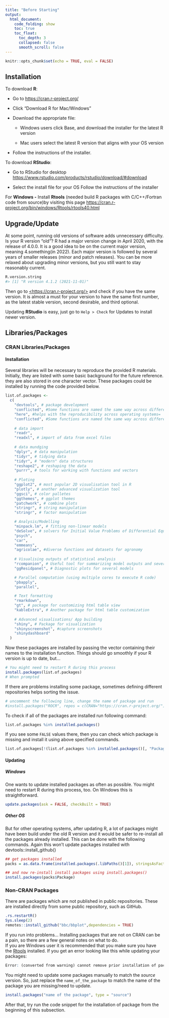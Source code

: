 ```yaml
---
title: "Before Starting"
output: 
  html_document:
    code_folding: show
    toc: true
    toc_float:
      toc_depth: 3
      collapsed: false
      smooth_scroll: false
---
```



```r
knitr::opts_chunk$set(echo = TRUE, eval = FALSE)
```
## Installation

To download **R**:

-   Go to <https://cran.r-project.org/>

-   Click "Download R for Mac/Windows"

-   Download the appropriate file:

    -   Windows users click Base, and download the installer for the latest R version

    -   Mac users select the latest R version that aligns with your OS version

-   Follow the instructions of the installer.

To download **RStudio**:

-   Go to RStudio for desktop <https://www.rstudio.com/products/rstudio/download/#download>

-   Select the install file for your OS Follow the instructions of the installer

For **Windows -** Install **Rtools** (needed build R packages with C/C++/Fortran code from source)by visiting this page <https://cran.r-project.org/bin/windows/Rtools/rtools40.html>

## Upgrade/Update

At some point, running old versions of software adds unnecessary difficulty. Is your R version "old"? R had a major version change in April 2020, with the release of 4.0.0. It is a good idea to be on the current major version, meaning 4.something(in 2022). Each major version is followed by several years of smaller releases (minor and patch releases). You can be more relaxed about upgrading minor versions, but you still want to stay reasonably current.

```r
R.version.string
#> [1] "R version 4.1.2 (2021-11-01)"
```

Then go to [\<https://cran.r-project.org/\>](https://cran.r-project.org/){.uri} and check if you have the same version. It is almost a must for your version to have the same first number, as the latest stable version, second desirable, and third optional.

Updating **RStudio** is easy, just go to `Help > Check` for Updates to install newer version.

## Libraries/Packages

### CRAN Libraries/Packages

#### Installation

Several libraries will be necessary to reproduce the provided R materials. Initially, they are listed with some basic background for the future reference. they are also stored in one character vector. These packages could be installed by running the code provided below.

```r
list.of.packages <-
  c(
    "devtools", # package development 
    "conflicted", #Some functions are named the same way across different packages and they can be conflicts and this package helps sorting this problem 
    "here", #helps with the reproducibility across operating systems=
    "conflicted", #Some functions are named the same way across different packages and they can be conflicts and this package helps sorting this problem 
  
    # data import
    "readr", 
    "readxl", # import of data from excel files
    
    # data mundging
    "dplyr", # data manipulation
    "tidyr", # tidying data
    "tidyr", # "modern" data structures
    "reshape2", # reshaping the data
    "purrr", # tools for working with functions and vectors
    
    # Ploting 
    "ggplot2", # most popular 2D visualisation tool in R
    "plotly", # another advanced visualization tool
    "ggsci", # color palletes 
    "ggthemes", # ggplot themes 
    "patchwork", # combine plots
    "stringr", # string manipulation 
    "stringr", # factor manipulation

    # Analysis/Modelling 
    "minpack.lm", # fitting non-linear models
    "deSolve", # solvers for Initial Value Problems of Differential Equations
    "psych",
    "car",
    "emmeans",
    "agricolae", #diverse functions and datasets for agronomy 
    
    # Visualising outputs of statistical analysis 
    "rcompanion", # Useful tool for summarizing model outputs and several other modeling related tasks
    "ggResidpanel", # Diagnostic plots for several models

    # Parallel computation (using multiple cores to execute R code)
    "pbapply", 
    "parallel",

    # Text formatting 
    "rmarkdown",
    "gt", # package for customizing html table view
    "kableExtra", # Another package for html table customization
    
    # Advanced visualisations/ App building
    "shiny", # Package for visualization 
    "shinyscreenshot", #capture screenshots
    "shinydashboard"
  )
```

Now these packages are installed by passing the vector containing their names to the installation function. Things should go smoothly if your R version is up to date, but...

```r
# You might need to restart R during this process
install.packages(list.of.packages)
# When prompted 
```

If there are problems installing some package, sometimes defining different repositories helps sorting the issue.

```r
# uncomment the following line, change the name of package and run
#install.packages("ROCR", repos = c(CRAN="https://cran.r-project.org/")) 
```

To check if all of the packages are installed run following command:

```r
list.of.packages %in% installed.packages()
```

If you see some `FALSE` values there, then you can check which package is missing and install it using above specified commands.

```r
list.of.packages[!(list.of.packages %in% installed.packages()[, "Package"])]

```


#### Updating

##### Windows

One wants to update installed packages as often as possible. You might need to restart R during this process, too. On Windows this is straightforward.

```r
update.packages(ask = FALSE, checkBuilt = TRUE)
```

##### Other OS

But for other operating systems, after updating R, a lot of packages might have been build under the old R version and it would be safer to re-install all the packages already installed. This can be done with the following commands. Again this won't update packages installed with devtools::install_github()

```r
## get packages installed
packs = as.data.frame(installed.packages(.libPaths()[1]), stringsAsFactors = F)

## and now re-install install packages using install.packages()
install.packages(packs$Package)
```

### Non-CRAN Packages

There are packages which are not published in public repositories. These are installed directly from some public repository, such as GitHub.

```r
.rs.restartR()
Sys.sleep(2)
remotes::install_github("bbc/bbplot",dependencies = TRUE)
```

If you run into problems... Installing packages that are not on CRAN can be a pain, so there are a few general notes on what to do.\
If you are Windows user it is recommended that you make sure you have the [Rtools](https://cran.r-project.org/bin/windows/Rtools/) installed. If you get an error looking like this while updating your packages:

```r
Error: (converted from warning) cannot remove prior installation of package ‘name_of_the_package’
```

You might need to update some packages manually to match the *source* version. So, just replace the `name_of_the_package` to match the name of the package you are missing/need to update.

```r
install.packages("name of the package", type = "source")
```

After that, try run the code snippet for the installation of package from the beginning of this subsection.
